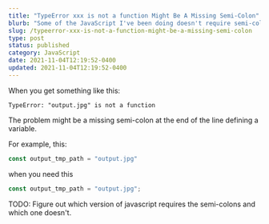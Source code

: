 ```yaml
---
title: "TypeError xxx is not a function Might Be A Missing Semi-Colon"
blurb: "Some of the JavaScript I've been doing doesn't require semi-colons. Sometimes, they're required."
slug: /typeerror-xxx-is-not-a-function-might-be-a-missing-semi-colon
type: post
status: published
category: JavaScript
date: 2021-11-04T12:19:52-0400
updated: 2021-11-04T12:19:52-0400
---
```


When you get something like this:

```
TypeError: "output.jpg" is not a function
```

The problem might be a missing semi-colon at the end of the line defining a variable. 

For example, this:

```javascript
const output_tmp_path = "output.jpg"
```

when you need this

```javascript
const output_tmp_path = "output.jpg";
```

TODO: Figure out which version of javascript requires the semi-colons and which one doesn't. 



